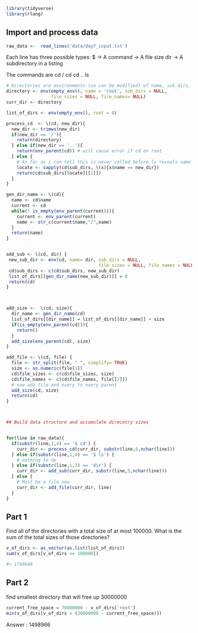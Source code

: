 ```r
library(tidyverse)
library(rlang)
```
 

## Import and process data
 

```r
raw_data <-  read_lines('data/day7_input.txt')
```

Each line has three possible types:
$ -> A command
<numbers> -> A file size
dir <identifier> -> A subdirectory in a listing

The commands are 
cd /
cd <identifier>
cd ..
ls


```r
# Directories are environments (so can be modified) of name, sub_dirs, contents.  
directory <- env(empty_env(), name = 'root', sub_dirs = NULL, 
                 file_sizes = NULL, file_names= NULL)
curr_dir <- directory

list_of_dirs <- env(empty_env(), root = 0)

process_cd  <- \(cd, new_dir){
  new_dir <- trimws(new_dir)
  if(new_dir == '/'){
    return(directory)
  } else if(new_dir == '..'){
    return(env_parent(cd)) # will cause error if cd on root
  } else {
    # As far as i can tell this is never called before ls reveals name
    locate <- sapply(cd$sub_dirs, \(x){x$name == new_dir})
    return(cd$sub_dirs[locate][[1]])
  }
}

gen_dir_name <- \(cd){
  name <- cd$name
  current <- cd
  while(! is_empty(env_parent(current))){
    current <- env_parent(current)
    name <- str_c(current$name,"/",name)
  }
  return(name)
}


add_sub <- \(cd, dir) {
 new_sub_dir <- env(cd, name= dir, sub_dirs = NULL,
                                   file_sizes = NULL, file_names = NULL)
 cd$sub_dirs <- c(cd$sub_dirs, new_sub_dir)
 list_of_dirs[[gen_dir_name(new_sub_dir)]] = 0
 return(cd)
}



add_size <-  \(cd, size){
  dir_name <- gen_dir_name(cd)
  list_of_dirs[[dir_name]] = list_of_dirs[[dir_name]] + size
  if(is_empty(env_parent(cd))){
    return()
  }
  add_size(env_parent(cd), size)
}

add_file <- \(cd, file) {
  file <- str_split(file, " ", simplify= TRUE)
  size <- as.numeric(file[1])
  cd$file_sizes <- c(cd$file_sizes, size)
  cd$file_names <- c(cd$file_names, file[[2]])
  # now add file and every to every parent
  add_size(cd, size)
  return(cd)
}



## Build data structure and accumulate direcotry sizes


for(line in raw_data){
  if(substr(line,1,4) == '$ cd') {
    curr_dir <- process_cd(curr_dir, substr(line,6,nchar(line)))
  } else if(substr(line,1,4) == '$ ls') {
    # nothing to do 
  } else if(substr(line,1,3) == 'dir') {
    curr_dir <- add_sub(curr_dir, substr(line,5,nchar(line)))
  } else {
    # Must be a file now
    curr_dir <- add_file(curr_dir, line)
  }
}
```

 

## Part 1

Find all of the directories with a total size of at most 100000. What is the sum of the total sizes of those directories?

```r
v_of_dirs <- as_vector(as.list(list_of_dirs))
sum(v_of_dirs[v_of_dirs <= 100000])

#> 1749646
```

## Part 2

find smallest directory that will free up 30000000

```r
current_free_space = 70000000 - v_of_dirs['root']
min(v_of_dirs[v_of_dirs > (30000000 - current_free_space)])
```

Answer : 1498966